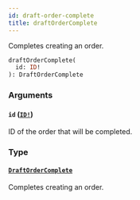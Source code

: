 ```yaml
---
id: draft-order-complete
title: draftOrderComplete
---
```


Completes creating an order.

```graphql
draftOrderComplete(
  id: ID!
): DraftOrderComplete

```

### Arguments

#### `id` ([`ID!`](/developer/api-reference/scalars/id))

ID of the order that will be completed.

### Type

#### [`DraftOrderComplete`](/developer/api-reference/objects/draft-order-complete)

Completes creating an order.
